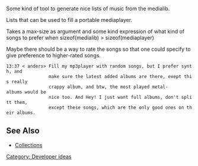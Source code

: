 Some kind of tool to generate nice lists of music from the medialib.

Lists that can be used to fill a portable mediaplayer.

Takes a max-size as argument and some kind expression of what kind of songs to prefer when sizeof(medialib) > sizeof(mediaplayer)

Maybe there should be a way to rate the songs so that one could specify to give preference to higher-rated songs.


 13:37 < anders> Fill my mp3player with random songs, but I prefer synth, and
                 make sure the latest added albums are there, exept this really
                 crappy album, and btw, the most played metal-albums would be
                 nice too. And Hey! I just want full albums, don't splitt them,
                 except these songs, which are the only good ones on their albums.

== See Also ==
* [[Collections]]

[[Category: Developer ideas]]